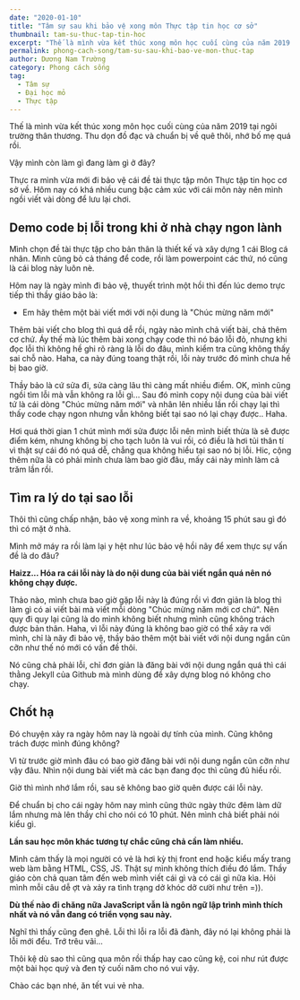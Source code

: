 ```yaml
---
date: "2020-01-10"
title: "Tâm sự sau khi bảo vệ xong môn Thực tập tin học cơ sở"
thumbnail: tam-su-thuc-tap-tin-hoc
excerpt: "Thế là mình vừa kết thúc xong môn học cuối cùng của năm 2019 tại ngôi trường thân thương. Thu dọn đồ đạc và chuẩn bị về quê thôi, nhớ bố mẹ quá rồi."
permalink: phong-cach-song/tam-su-sau-khi-bao-ve-mon-thuc-tap
author: Dương Nam Trường
category: Phong cách sống
tag:
  - Tâm sự
  - Đại học mỏ
  - Thực tập
---
```


Thế là mình vừa kết thúc xong môn học cuối cùng của năm 2019 tại ngôi trường thân thương. Thu dọn đồ đạc và chuẩn bị về quê thôi, nhớ bố mẹ quá rồi.

Vậy mình còn làm gì đang làm gì ở đây?

Thực ra mình vừa mới đi bảo vệ cái đề tài thực tập môn Thực tập tin học cơ sở về. Hôm nay có khá nhiều cung bậc cảm xúc với cái môn này nên mình ngồi viết vài dòng để lưu lại chơi.

## Demo code bị lỗi trong khi ở nhà chạy ngon lành

Mình chọn đề tài thực tập cho bản thân là thiết kế và xây dựng 1 cái Blog cá nhân. Mình cũng bỏ cả tháng để code, rồi làm powerpoint các thứ, nó cũng là cái blog này luôn nè.

Hôm nay là ngày mình đi bảo vệ, thuyết trình một hồi thì đến lúc demo trực tiếp thì thầy giáo bảo là:

- Em hãy thêm một bài viết mới với nội dung là "Chúc mừng năm mới"

Thêm bài viết cho blog thì quá dễ rồi, ngày nào mình chả viết bài, chả thêm cơ chứ. Áy thế mà lúc thêm bài xong chạy code thì nó báo lỗi đỏ, nhưng khi đọc lỗi thì không hề ghi rõ ràng là lỗi do đâu, mình kiểm tra cũng không thấy sai chỗ nào. Haha, ca này đúng toang thật rồi, lỗi này trước đó mình chưa hề bị bao giờ.

Thầy bảo là cứ sửa đi, sửa càng lâu thì càng mất nhiều điểm. OK, mình cũng ngồi tìm lỗi mà vẫn không ra lỗi gì... Sau đó mình copy nội dung của bài viết tứ là cái dòng "Chúc mừng năm mới" và nhân lên nhiều lần rồi chạy lại thì thấy code chạy ngon nhưng vẫn không biết tại sao nó lại chạy được.. Haha.

Hơi quá thời gian 1 chút mình mới sửa được lỗi nên mình biết thừa là sẽ được điểm kém, nhưng không bị cho tạch luôn là vui rồi, có điều là hơi tủi thân tí vì thật sự cái đó nó quá dễ, chẳng qua không hiểu tại sao nó bị lỗi. Hic, cộng thêm nữa là có phải mình chưa làm bao giờ đâu, mấy cái này mình làm cả trăm lần rồi.

## Tìm ra lý do tại sao lỗi

Thôi thì cũng chấp nhận, bảo vệ xong mình ra về, khoảng 15 phút sau gì đó thì có mặt ở nhà.

Mình mở máy ra rồi làm lại y hệt như lúc bảo vệ hồi nãy để xem thực sự vấn đề là do đâu?

**Haizz... Hóa ra cái lỗi này là do nội dung của bài viết ngắn quá nên nó không chạy được.**

Thảo nào, mình chưa bao giờ gặp lỗi này là đúng rồi vì đơn giản là blog thì làm gì có ai viết bài mà viết mỗi dòng "Chúc mừng năm mới cơ chứ". Nên quy đi quy lại cũng là do mình không biết nhưng mình cũng không trách được bản thân. Haha, vì lỗi này đúng là không bao giờ có thể xảy ra với mình, chỉ là nãy đi bảo vệ, thầy bảo thêm một bài viết với nội dung ngắn cũn cỡn như thế nó mới có vấn đề thôi.

Nó cũng chả phải lỗi, chỉ đơn giản là đăng bài với nội dung ngắn quá thì cái thằng Jekyll của Github mà mình dùng để xây dựng blog nó không cho chạy.

## Chốt hạ

Đó chuyện xảy ra ngày hôm nay là ngoài dự tính của mình. Cũng không trách được mình đúng không?

Vì từ trước giờ mình đâu có bao giờ đăng bài với nội dung ngắn cũn cỡn như vậy đâu. Nhìn nội dung bài viết mà các bạn đang đọc thì cũng đủ hiểu rồi.

Giờ thì mình nhớ lắm rồi, sau sẽ không bao giờ quên được cái lỗi này.

Để chuẩn bị cho cái ngày hôm nay mình cũng thức ngày thức đêm làm dữ lắm nhưng mà lên thầy chỉ cho nói có 10 phút. Nên mình chả biết phải nói kiểu gì.

**Lần sau học môn khác tương tự chắc cũng chả cần làm nhiều.**

Mình cảm thấy là mọi người có vẻ là hơi kỳ thị front end hoặc kiểu mấy trang web làm bằng HTML, CSS, JS. Thật sự mình không thích điều đó lắm. Thầy giáo còn chả quan tâm đến web mình viết cái gì và có cái gì nữa kìa. Hỏi mình mỗi câu dễ ợt và xảy ra tình trạng dở khóc dở cười như trên =)).

**Dù thế nào đi chăng nữa JavaScript vẫn là ngôn ngữ lập trình mình thích nhất và nó vẫn đang có triển vọng sau này.**

Nghĩ thì thấy cũng đen ghê. Lỗi thì lỗi ra lỗi đã đành, đây nó lại không phải là lỗi mới đểu. Trớ trêu vãi...

Thôi kệ dù sao thì cũng qua môn rồi thấp hay cao cũng kệ, coi như rút được một bài học quý và đen tý cuối năm cho nó vui vậy.

Chào các bạn nhé, ăn tết vui vẻ nha.
